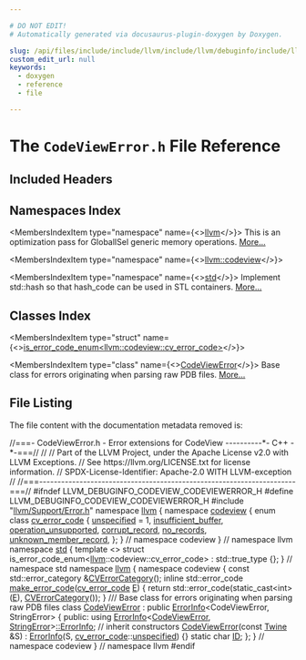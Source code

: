 ```yaml
---

# DO NOT EDIT!
# Automatically generated via docusaurus-plugin-doxygen by Doxygen.

slug: /api/files/include/include/llvm/include/llvm/debuginfo/include/llvm/debuginfo/codeview/codeviewerror-h
custom_edit_url: null
keywords:
  - doxygen
  - reference
  - file

---
```





# The `CodeViewError.h` File Reference

<DoxygenPage pluginConfig={pluginConfig}>



## Included Headers

<IncludesList>
<IncludesListItem
  filePath="llvm/Support/Error.h"
  permalink="/docs/api/files/include/include/llvm/include/llvm/support/error-h"
  isLocal="true" />
</IncludesList>

## Namespaces Index

<MembersIndex>

<MembersIndexItem
  type="namespace"
  name={<><a href="/docs/api/namespaces/llvm">llvm</a></>}>
This is an optimization pass for GlobalISel generic memory operations. <a href="/docs/api/namespaces/llvm/#details">More...</a>
</MembersIndexItem>

<MembersIndexItem
  type="namespace"
  name={<><a href="/docs/api/namespaces/llvm/codeview">llvm::codeview</a></>}>
</MembersIndexItem>

<MembersIndexItem
  type="namespace"
  name={<><a href="/docs/api/namespaces/std">std</a></>}>
Implement std::hash so that hash&#95;code can be used in STL containers. <a href="/docs/api/namespaces/std/#details">More...</a>
</MembersIndexItem>

</MembersIndex>

## Classes Index

<MembersIndex>

<MembersIndexItem
  type="struct"
  name={<><a href="/docs/api/structs/std/is-error-code-enum-b56fc103ff6a436476683730faa2628d">is_error_code_enum&lt;llvm::codeview::cv_error_code&gt;</a></>}>
</MembersIndexItem>

<MembersIndexItem
  type="class"
  name={<><a href="/docs/api/classes/llvm/codeview/codeviewerror">CodeViewError</a></>}>
Base class for errors originating when parsing raw PDB files. <a href="/docs/api/classes/llvm/codeview/codeviewerror/#details">More...</a>
</MembersIndexItem>

</MembersIndex>


## File Listing

The file content with the documentation metadata removed is:

<ProgramListing>

<Link id="l00001" /><CodeLine lineNumber="1"><Highlight kind="comment">//===- CodeViewError.h - Error extensions for CodeView ----------&#42;- C++ -&#42;-===//</Highlight><Highlight kind="normal"></Highlight></CodeLine>
<Link id="l00002" /><CodeLine lineNumber="2"><Highlight kind="normal"></Highlight><Highlight kind="comment">//</Highlight><Highlight kind="normal"></Highlight></CodeLine>
<Link id="l00003" /><CodeLine lineNumber="3"><Highlight kind="normal"></Highlight><Highlight kind="comment">// Part of the LLVM Project, under the Apache License v2.0 with LLVM Exceptions.</Highlight><Highlight kind="normal"></Highlight></CodeLine>
<Link id="l00004" /><CodeLine lineNumber="4"><Highlight kind="normal"></Highlight><Highlight kind="comment">// See https://llvm.org/LICENSE.txt for license information.</Highlight><Highlight kind="normal"></Highlight></CodeLine>
<Link id="l00005" /><CodeLine lineNumber="5"><Highlight kind="normal"></Highlight><Highlight kind="comment">// SPDX-License-Identifier: Apache-2.0 WITH LLVM-exception</Highlight><Highlight kind="normal"></Highlight></CodeLine>
<Link id="l00006" /><CodeLine lineNumber="6"><Highlight kind="normal"></Highlight><Highlight kind="comment">//</Highlight><Highlight kind="normal"></Highlight></CodeLine>
<Link id="l00007" /><CodeLine lineNumber="7"><Highlight kind="normal"></Highlight><Highlight kind="comment">//===----------------------------------------------------------------------===//</Highlight><Highlight kind="normal"></Highlight></CodeLine>
<Link id="l00008" /><CodeLine lineNumber="8"><Highlight kind="normal"></Highlight></CodeLine>
<Link id="l00009" /><CodeLine lineNumber="9"><Highlight kind="normal"></Highlight><Highlight kind="preprocessor">#ifndef LLVM&#95;DEBUGINFO&#95;CODEVIEW&#95;CODEVIEWERROR&#95;H</Highlight><Highlight kind="normal"></Highlight></CodeLine>
<Link id="l00010" /><CodeLine lineNumber="10"><Highlight kind="normal"></Highlight><Highlight kind="preprocessor">#define LLVM&#95;DEBUGINFO&#95;CODEVIEW&#95;CODEVIEWERROR&#95;H</Highlight><Highlight kind="normal"></Highlight></CodeLine>
<Link id="l00011" /><CodeLine lineNumber="11"><Highlight kind="normal"></Highlight></CodeLine>
<Link id="l00012" /><CodeLine lineNumber="12"><Highlight kind="normal"></Highlight><Highlight kind="preprocessor">#include &quot;<a href="/docs/api/files/include/include/llvm/include/llvm/support/error-h">llvm/Support/Error.h</a>&quot;</Highlight><Highlight kind="normal"></Highlight></CodeLine>
<Link id="l00013" /><CodeLine lineNumber="13"><Highlight kind="normal"></Highlight></CodeLine>
<Link id="l00014" /><CodeLine lineNumber="14"><Highlight kind="normal"></Highlight><Highlight kind="keyword">namespace </Highlight><Highlight kind="normal"><a href="/docs/api/namespaces/llvm">llvm</a> &#123;</Highlight></CodeLine>
<Link id="l00015" /><CodeLine lineNumber="15"><Highlight kind="normal"></Highlight><Highlight kind="keyword">namespace </Highlight><Highlight kind="normal"><a href="/docs/api/namespaces/llvm/codeview">codeview</a> &#123;</Highlight></CodeLine>
<Link id="l00016" /><CodeLine lineNumber="16" lineLink="/docs/api/namespaces/llvm/codeview/#a0e494c491fad71e29cc10efce7c59f6c"><Highlight kind="normal"></Highlight><Highlight kind="keyword">enum class</Highlight><Highlight kind="normal"> <a href="/docs/api/namespaces/llvm/codeview/#a0e494c491fad71e29cc10efce7c59f6c">cv&#95;error&#95;code</a> &#123;</Highlight></CodeLine>
<Link id="l00017" /><CodeLine lineNumber="17" lineLink="/docs/api/namespaces/llvm/codeview/#a0e494c491fad71e29cc10efce7c59f6cad415f0e30c471dfdd9bc4f827329ef48"><Highlight kind="normal">  <a href="/docs/api/namespaces/llvm/codeview/#a0e494c491fad71e29cc10efce7c59f6cad415f0e30c471dfdd9bc4f827329ef48">unspecified</a> = 1,</Highlight></CodeLine>
<Link id="l00018" /><CodeLine lineNumber="18" lineLink="/docs/api/namespaces/llvm/codeview/#a0e494c491fad71e29cc10efce7c59f6ca30d5ef9a8eb9e9530b28192db6bd88b0"><Highlight kind="normal">  <a href="/docs/api/namespaces/llvm/codeview/#a0e494c491fad71e29cc10efce7c59f6ca30d5ef9a8eb9e9530b28192db6bd88b0">insufficient&#95;buffer</a>,</Highlight></CodeLine>
<Link id="l00019" /><CodeLine lineNumber="19" lineLink="/docs/api/namespaces/llvm/codeview/#a0e494c491fad71e29cc10efce7c59f6caa3ef1e12501238ddcca5063cc730a494"><Highlight kind="normal">  <a href="/docs/api/namespaces/llvm/codeview/#a0e494c491fad71e29cc10efce7c59f6caa3ef1e12501238ddcca5063cc730a494">operation&#95;unsupported</a>,</Highlight></CodeLine>
<Link id="l00020" /><CodeLine lineNumber="20" lineLink="/docs/api/namespaces/llvm/codeview/#a0e494c491fad71e29cc10efce7c59f6ca7e4105e7f11aef8db54945155c4b3907"><Highlight kind="normal">  <a href="/docs/api/namespaces/llvm/codeview/#a0e494c491fad71e29cc10efce7c59f6ca7e4105e7f11aef8db54945155c4b3907">corrupt&#95;record</a>,</Highlight></CodeLine>
<Link id="l00021" /><CodeLine lineNumber="21" lineLink="/docs/api/namespaces/llvm/codeview/#a0e494c491fad71e29cc10efce7c59f6ca9b2c3bb0332b451775b5ee8ed63bd1d8"><Highlight kind="normal">  <a href="/docs/api/namespaces/llvm/codeview/#a0e494c491fad71e29cc10efce7c59f6ca9b2c3bb0332b451775b5ee8ed63bd1d8">no&#95;records</a>,</Highlight></CodeLine>
<Link id="l00022" /><CodeLine lineNumber="22" lineLink="/docs/api/namespaces/llvm/codeview/#a0e494c491fad71e29cc10efce7c59f6ca357035ecb9470ae07efd7a22f12c80d1"><Highlight kind="normal">  <a href="/docs/api/namespaces/llvm/codeview/#a0e494c491fad71e29cc10efce7c59f6ca357035ecb9470ae07efd7a22f12c80d1">unknown&#95;member&#95;record</a>,</Highlight></CodeLine>
<Link id="l00023" /><CodeLine lineNumber="23"><Highlight kind="normal">&#125;;</Highlight></CodeLine>
<Link id="l00024" /><CodeLine lineNumber="24"><Highlight kind="normal">&#125; </Highlight><Highlight kind="comment">// namespace codeview</Highlight><Highlight kind="normal"></Highlight></CodeLine>
<Link id="l00025" /><CodeLine lineNumber="25"><Highlight kind="normal">&#125; </Highlight><Highlight kind="comment">// namespace llvm</Highlight><Highlight kind="normal"></Highlight></CodeLine>
<Link id="l00026" /><CodeLine lineNumber="26"><Highlight kind="normal"></Highlight></CodeLine>
<Link id="l00027" /><CodeLine lineNumber="27"><Highlight kind="normal"></Highlight><Highlight kind="keyword">namespace </Highlight><Highlight kind="normal"><a href="/docs/api/namespaces/std">std</a> &#123;</Highlight></CodeLine>
<Link id="l00028" /><CodeLine lineNumber="28"><Highlight kind="normal"></Highlight><Highlight kind="keyword">template</Highlight><Highlight kind="normal"> &lt;&gt;</Highlight></CodeLine>
<Link id="l00029" /><CodeLine lineNumber="29" lineLink="/docs/api/structs/std/is-error-code-enum-b56fc103ff6a436476683730faa2628d"><Highlight kind="normal"></Highlight><Highlight kind="keyword">struct </Highlight><Highlight kind="normal">is&#95;error&#95;code&#95;enum&lt;<a href="/docs/api/namespaces/llvm">llvm</a>::codeview::cv&#95;error&#95;code&gt; : std::true&#95;type &#123;&#125;;</Highlight></CodeLine>
<Link id="l00030" /><CodeLine lineNumber="30"><Highlight kind="normal">&#125; </Highlight><Highlight kind="comment">// namespace std</Highlight><Highlight kind="normal"></Highlight></CodeLine>
<Link id="l00031" /><CodeLine lineNumber="31"><Highlight kind="normal"></Highlight></CodeLine>
<Link id="l00032" /><CodeLine lineNumber="32"><Highlight kind="normal"></Highlight><Highlight kind="keyword">namespace </Highlight><Highlight kind="normal"><a href="/docs/api/namespaces/llvm">llvm</a> &#123;</Highlight></CodeLine>
<Link id="l00033" /><CodeLine lineNumber="33"><Highlight kind="normal"></Highlight><Highlight kind="keyword">namespace </Highlight><Highlight kind="normal">codeview &#123;</Highlight></CodeLine>
<Link id="l00034" /><CodeLine lineNumber="34"><Highlight kind="normal"></Highlight><Highlight kind="keyword">const</Highlight><Highlight kind="normal"> std::error&#95;category &amp;<a href="/docs/api/namespaces/llvm/codeview/#a481272652360a7a6d42d0034b8730496">CVErrorCategory</a>();</Highlight></CodeLine>
<Link id="l00035" /><CodeLine lineNumber="35"><Highlight kind="normal"></Highlight></CodeLine>
<Link id="l00036" /><CodeLine lineNumber="36" lineLink="/docs/api/namespaces/llvm/codeview/#a1395c45c8d0dfecb59ca74c7b7d0141b"><Highlight kind="normal"></Highlight><Highlight kind="keyword">inline</Highlight><Highlight kind="normal"> std::error&#95;code <a href="/docs/api/namespaces/llvm/codeview/#a1395c45c8d0dfecb59ca74c7b7d0141b">make&#95;error&#95;code</a>(<a href="/docs/api/namespaces/llvm/codeview/#a0e494c491fad71e29cc10efce7c59f6c">cv&#95;error&#95;code</a> <a href="/docs/api/files/lib/lib/ir/builtingcs-cpp/#abb2b3a60ccc38a28239e19a1646e0c8a">E</a>) &#123;</Highlight></CodeLine>
<Link id="l00037" /><CodeLine lineNumber="37"><Highlight kind="normal">  </Highlight><Highlight kind="keywordflow">return</Highlight><Highlight kind="normal"> std::error&#95;code(</Highlight><Highlight kind="keyword">static&#95;cast&lt;</Highlight><Highlight kind="keywordtype">int</Highlight><Highlight kind="keyword">&gt;</Highlight><Highlight kind="normal">(<a href="/docs/api/files/lib/lib/ir/builtingcs-cpp/#abb2b3a60ccc38a28239e19a1646e0c8a">E</a>), <a href="/docs/api/namespaces/llvm/codeview/#a481272652360a7a6d42d0034b8730496">CVErrorCategory</a>());</Highlight></CodeLine>
<Link id="l00038" /><CodeLine lineNumber="38"><Highlight kind="normal">&#125;</Highlight></CodeLine>
<Link id="l00039" /><CodeLine lineNumber="39"><Highlight kind="normal"></Highlight><Highlight kind="comment"></Highlight></CodeLine>
<Link id="l00040" /><CodeLine lineNumber="40"><Highlight kind="comment">/// Base class for errors originating when parsing raw PDB files</Highlight><Highlight kind="normal"></Highlight></CodeLine>
<Link id="l00041" /><CodeLine lineNumber="41" lineLink="/docs/api/classes/llvm/codeview/codeviewerror"><Highlight kind="normal"></Highlight><Highlight kind="keyword">class </Highlight><Highlight kind="normal"><a href="/docs/api/classes/llvm/codeview/codeviewerror/#a2560196856f380658ad4c6d87ed50cab">CodeViewError</a> : </Highlight><Highlight kind="keyword">public</Highlight><Highlight kind="normal"> <a href="/docs/api/classes/llvm/errorinfo">ErrorInfo</a>&lt;CodeViewError, StringError&gt; &#123;</Highlight></CodeLine>
<Link id="l00042" /><CodeLine lineNumber="42"><Highlight kind="normal"></Highlight><Highlight kind="keyword">public</Highlight><Highlight kind="normal">:</Highlight></CodeLine>
<Link id="l00043" /><CodeLine lineNumber="43"><Highlight kind="normal">  </Highlight><Highlight kind="keyword">using </Highlight><Highlight kind="normal"><a href="/docs/api/classes/llvm/errorinfo">ErrorInfo</a>&lt;<a href="/docs/api/classes/llvm/codeview/codeviewerror/#a2560196856f380658ad4c6d87ed50cab">CodeViewError</a>,</Highlight></CodeLine>
<Link id="l00044" /><CodeLine lineNumber="44"><Highlight kind="normal">                  <a href="/docs/api/classes/llvm/stringerror/#a7ee2bc10d4c14bf5f9026f711f83f8f4">StringError</a>&gt;<a href="/docs/api/classes/llvm/errorinfo">::ErrorInfo</a>; </Highlight><Highlight kind="comment">// inherit constructors</Highlight><Highlight kind="normal"></Highlight></CodeLine>
<Link id="l00045" /><CodeLine lineNumber="45" lineLink="/docs/api/classes/llvm/codeview/codeviewerror/#a2560196856f380658ad4c6d87ed50cab"><Highlight kind="normal">  <a href="/docs/api/classes/llvm/codeview/codeviewerror/#a2560196856f380658ad4c6d87ed50cab">CodeViewError</a>(</Highlight><Highlight kind="keyword">const</Highlight><Highlight kind="normal"> <a href="/docs/api/classes/llvm/twine">Twine</a> &amp;S) : <a href="/docs/api/classes/llvm/errorinfo">ErrorInfo</a>(S, <a href="/docs/api/namespaces/llvm/codeview/#a0e494c491fad71e29cc10efce7c59f6c">cv&#95;error&#95;code</a>::<a href="/docs/api/namespaces/llvm/codeview/#a0e494c491fad71e29cc10efce7c59f6cad415f0e30c471dfdd9bc4f827329ef48">unspecified</a>) &#123;&#125;</Highlight></CodeLine>
<Link id="l00046" /><CodeLine lineNumber="46" lineLink="/docs/api/classes/llvm/codeview/codeviewerror/#a5869fc0dfc086c74f5d1271c7a97fb62"><Highlight kind="normal">  </Highlight><Highlight kind="keyword">static</Highlight><Highlight kind="normal"> </Highlight><Highlight kind="keywordtype">char</Highlight><Highlight kind="normal"> <a href="/docs/api/classes/llvm/codeview/codeviewerror/#a5869fc0dfc086c74f5d1271c7a97fb62">ID</a>;</Highlight></CodeLine>
<Link id="l00047" /><CodeLine lineNumber="47"><Highlight kind="normal">&#125;;</Highlight></CodeLine>
<Link id="l00048" /><CodeLine lineNumber="48"><Highlight kind="normal"></Highlight></CodeLine>
<Link id="l00049" /><CodeLine lineNumber="49"><Highlight kind="normal">&#125; </Highlight><Highlight kind="comment">// namespace codeview</Highlight><Highlight kind="normal"></Highlight></CodeLine>
<Link id="l00050" /><CodeLine lineNumber="50"><Highlight kind="normal">&#125; </Highlight><Highlight kind="comment">// namespace llvm</Highlight><Highlight kind="normal"></Highlight></CodeLine>
<Link id="l00051" /><CodeLine lineNumber="51"><Highlight kind="normal"></Highlight></CodeLine>
<Link id="l00052" /><CodeLine lineNumber="52"><Highlight kind="normal"></Highlight><Highlight kind="preprocessor">#endif</Highlight></CodeLine>

</ProgramListing>

</DoxygenPage>
